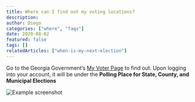 ```yaml
---
title: Where can I find out my voting locations?
description:
author: Diego
categories: ["where", "faqs"]
date: 2020-08-02
featured: false
tags: []
relatedArticles: ["when-is-my-next-election"]
---
```


Go to the Georgia Government’s [My Voter Page](https://www.mvp.sos.ga.gov/) to find out. Upon logging into your account, it will be under the **Polling Place for State, County, and Municipal Elections**

![Example screenshot](../static/images/mvp-page.png)
